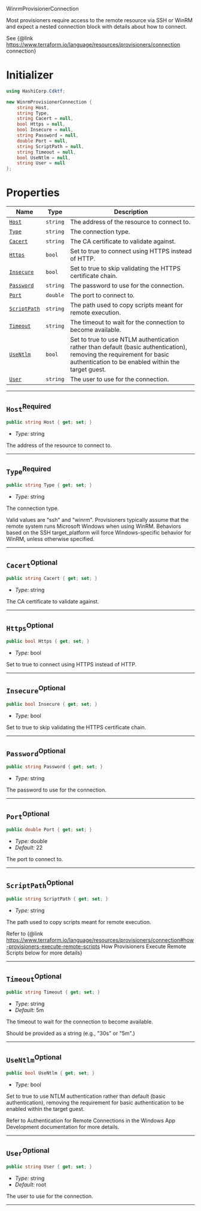  WinrmProvisionerConnection <a name="WinrmProvisionerConnection" id="cdktf.WinrmProvisionerConnection"></a>

Most provisioners require access to the remote resource via SSH or WinRM and expect a nested connection block with details about how to connect.

See {@link https://www.terraform.io/language/resources/provisioners/connection connection}

# Initializer <a name="Initializer" id="cdktf.WinrmProvisionerConnection.Initializer"></a>

```csharp
using HashiCorp.Cdktf;

new WinrmProvisionerConnection {
    string Host,
    string Type,
    string Cacert = null,
    bool Https = null,
    bool Insecure = null,
    string Password = null,
    double Port = null,
    string ScriptPath = null,
    string Timeout = null,
    bool UseNtlm = null,
    string User = null
};
```

# Properties <a name="Properties" id="Properties"></a>

| **Name** | **Type** | **Description** |
| --- | --- | --- |
| <code><a href="#cdktf.WinrmProvisionerConnection.property.host">Host</a></code> | <code>string</code> | The address of the resource to connect to. |
| <code><a href="#cdktf.WinrmProvisionerConnection.property.type">Type</a></code> | <code>string</code> | The connection type. |
| <code><a href="#cdktf.WinrmProvisionerConnection.property.cacert">Cacert</a></code> | <code>string</code> | The CA certificate to validate against. |
| <code><a href="#cdktf.WinrmProvisionerConnection.property.https">Https</a></code> | <code>bool</code> | Set to true to connect using HTTPS instead of HTTP. |
| <code><a href="#cdktf.WinrmProvisionerConnection.property.insecure">Insecure</a></code> | <code>bool</code> | Set to true to skip validating the HTTPS certificate chain. |
| <code><a href="#cdktf.WinrmProvisionerConnection.property.password">Password</a></code> | <code>string</code> | The password to use for the connection. |
| <code><a href="#cdktf.WinrmProvisionerConnection.property.port">Port</a></code> | <code>double</code> | The port to connect to. |
| <code><a href="#cdktf.WinrmProvisionerConnection.property.scriptPath">ScriptPath</a></code> | <code>string</code> | The path used to copy scripts meant for remote execution. |
| <code><a href="#cdktf.WinrmProvisionerConnection.property.timeout">Timeout</a></code> | <code>string</code> | The timeout to wait for the connection to become available. |
| <code><a href="#cdktf.WinrmProvisionerConnection.property.useNtlm">UseNtlm</a></code> | <code>bool</code> | Set to true to use NTLM authentication rather than default (basic authentication), removing the requirement for basic authentication to be enabled within the target guest. |
| <code><a href="#cdktf.WinrmProvisionerConnection.property.user">User</a></code> | <code>string</code> | The user to use for the connection. |

---

## `Host`<sup>Required</sup> <a name="Host" id="cdktf.WinrmProvisionerConnection.property.host"></a>

```csharp
public string Host { get; set; }
```

- *Type:* string

The address of the resource to connect to.

---

## `Type`<sup>Required</sup> <a name="Type" id="cdktf.WinrmProvisionerConnection.property.type"></a>

```csharp
public string Type { get; set; }
```

- *Type:* string

The connection type.

Valid values are "ssh" and "winrm".
Provisioners typically assume that the remote system runs Microsoft Windows when using WinRM.
Behaviors based on the SSH target_platform will force Windows-specific behavior for WinRM, unless otherwise specified.

---

## `Cacert`<sup>Optional</sup> <a name="Cacert" id="cdktf.WinrmProvisionerConnection.property.cacert"></a>

```csharp
public string Cacert { get; set; }
```

- *Type:* string

The CA certificate to validate against.

---

## `Https`<sup>Optional</sup> <a name="Https" id="cdktf.WinrmProvisionerConnection.property.https"></a>

```csharp
public bool Https { get; set; }
```

- *Type:* bool

Set to true to connect using HTTPS instead of HTTP.

---

## `Insecure`<sup>Optional</sup> <a name="Insecure" id="cdktf.WinrmProvisionerConnection.property.insecure"></a>

```csharp
public bool Insecure { get; set; }
```

- *Type:* bool

Set to true to skip validating the HTTPS certificate chain.

---

## `Password`<sup>Optional</sup> <a name="Password" id="cdktf.WinrmProvisionerConnection.property.password"></a>

```csharp
public string Password { get; set; }
```

- *Type:* string

The password to use for the connection.

---

## `Port`<sup>Optional</sup> <a name="Port" id="cdktf.WinrmProvisionerConnection.property.port"></a>

```csharp
public double Port { get; set; }
```

- *Type:* double
- *Default:* 22

The port to connect to.

---

## `ScriptPath`<sup>Optional</sup> <a name="ScriptPath" id="cdktf.WinrmProvisionerConnection.property.scriptPath"></a>

```csharp
public string ScriptPath { get; set; }
```

- *Type:* string

The path used to copy scripts meant for remote execution.

Refer to {@link https://www.terraform.io/language/resources/provisioners/connection#how-provisioners-execute-remote-scripts How Provisioners Execute Remote Scripts below for more details}

---

## `Timeout`<sup>Optional</sup> <a name="Timeout" id="cdktf.WinrmProvisionerConnection.property.timeout"></a>

```csharp
public string Timeout { get; set; }
```

- *Type:* string
- *Default:* 5m

The timeout to wait for the connection to become available.

Should be provided as a string (e.g., "30s" or "5m".)

---

## `UseNtlm`<sup>Optional</sup> <a name="UseNtlm" id="cdktf.WinrmProvisionerConnection.property.useNtlm"></a>

```csharp
public bool UseNtlm { get; set; }
```

- *Type:* bool

Set to true to use NTLM authentication rather than default (basic authentication), removing the requirement for basic authentication to be enabled within the target guest.

Refer to Authentication for Remote Connections in the Windows App Development documentation for more details.

---

## `User`<sup>Optional</sup> <a name="User" id="cdktf.WinrmProvisionerConnection.property.user"></a>

```csharp
public string User { get; set; }
```

- *Type:* string
- *Default:* root

The user to use for the connection.

---
